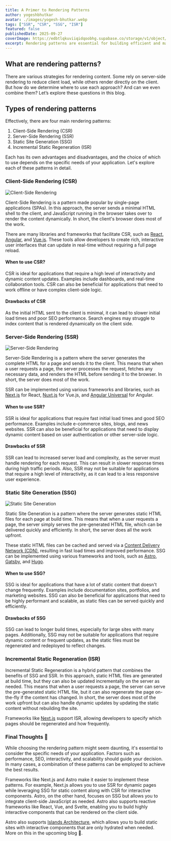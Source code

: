 ```yaml
---
title: A Primer to Rendering Patterns
author: yogeshbhutkar
avatar: ./images/yogesh-bhutkar.webp
tags: ["SSR", "CSR", "SSG", "ISR"]
featured: false
publishedDate: 2025-09-27
coverImage: https://edbtlqkuviiqidqoobhg.supabase.co/storage/v1/object/public/payload-cms/media/a-primer-to-rendering-patterns.webp
excerpt: Rendering patterns are essential for building efficient and maintainable web applications. This article explores common rendering patterns such as client-side rendering, server-side rendering, and static site generation, along with their pros and cons.
---
```


## What are rendering patterns?

There are various strategies for rendering content. Some rely on server-side rendering to reduce client load, while others render directly on the client. But how do we determine where to use each approach? And can we even combine them? Let’s explore these questions in this blog.

## Types of rendering patterns

Effectively, there are four main rendering patterns:
1. Client-Side Rendering (CSR)
2. Server-Side Rendering (SSR)
3. Static Site Generation (SSG)
4. Incremental Static Regeneration (ISR)

Each has its own advantages and disadvantages, and the choice of which to use depends on the specific needs of your application. Let's explore each of these patterns in detail.

### Client-Side Rendering (CSR)

![Client-Side Rendering](https://edbtlqkuviiqidqoobhg.supabase.co/storage/v1/object/public/payload-cms/media/client-side-rendering.webp)

Client-Side Rendering is a pattern made popular by single-page applications (SPAs). In this approach, the server sends a minimal HTML shell to the client, and JavaScript running in the browser takes over to render the content dynamically. In short, the client's browser does most of the work.

There are many libraries and frameworks that facilitate CSR, such as [React](https://react.dev/), [Angular](https://angular.dev/), and [Vue.js](https://vuejs.org/). These tools allow developers to create rich, interactive user interfaces that can update in real-time without requiring a full page reload.

#### When to use CSR?

CSR is ideal for applications that require a high level of interactivity and dynamic content updates. Examples include dashboards, and real-time collaboration tools. CSR can also be beneficial for applications that need to work offline or have complex client-side logic.

#### Drawbacks of CSR

As the initial HTML sent to the client is minimal, it can lead to slower initial load times and poor SEO performance. Search engines may struggle to index content that is rendered dynamically on the client side.

### Server-Side Rendering (SSR)

![Server-Side Rendering](https://edbtlqkuviiqidqoobhg.supabase.co/storage/v1/object/public/payload-cms/media/server-side-rendering.webp)

Server-Side Rendering is a pattern where the server generates the complete HTML for a page and sends it to the client. This means that when a user requests a page, the server processes the request, fetches any necessary data, and renders the HTML before sending it to the browser. In short, the server does most of the work.

SSR can be implemented using various frameworks and libraries, such as [Next.js](https://nextjs.org/) for React, [Nuxt.js](https://nuxt.com/) for Vue.js, and [Angular Universal](https://angular.io/guide/universal) for Angular.

#### When to use SSR?

SSR is ideal for applications that require fast initial load times and good SEO performance. Examples include e-commerce sites, blogs, and news websites. SSR can also be beneficial for applications that need to display dynamic content based on user authentication or other server-side logic.

#### Drawbacks of SSR

SSR can lead to increased server load and complexity, as the server must handle rendering for each request. This can result in slower response times during high traffic periods. Also, SSR may not be suitable for applications that require a high level of interactivity, as it can lead to a less responsive user experience.

### Static Site Generation (SSG)

![Static Site Generation](https://edbtlqkuviiqidqoobhg.supabase.co/storage/v1/object/public/payload-cms/media/static-site-generation.webp)

Static Site Generation is a pattern where the server generates static HTML files for each page at build time. This means that when a user requests a page, the server simply serves the pre-generated HTML file, which can be delivered quickly and efficiently. In short, the server does all the work upfront.

These static HTML files can be cached and served via a [Content Delivery Network (CDN)](https://aws.amazon.com/what-is/cdn/), resulting in fast load times and improved performance. SSG can be implemented using various frameworks and tools, such as [Astro](https://astro.build/), [Gatsby](https://www.gatsbyjs.com/), and [Hugo](https://gohugo.io/).

#### When to use SSG?

SSG is ideal for applications that have a lot of static content that doesn't change frequently. Examples include documentation sites, portfolios, and marketing websites. SSG can also be beneficial for applications that need to be highly performant and scalable, as static files can be served quickly and efficiently.

#### Drawbacks of SSG

SSG can lead to longer build times, especially for large sites with many pages. Additionally, SSG may not be suitable for applications that require dynamic content or frequent updates, as the static files must be regenerated and redeployed to reflect changes.

### Incremental Static Regeneration (ISR)

Incremental Static Regeneration is a hybrid pattern that combines the benefits of SSG and SSR. In this approach, static HTML files are generated at build time, but they can also be updated incrementally on the server as needed. This means that when a user requests a page, the server can serve the pre-generated static HTML file, but it can also regenerate the page on-the-fly if the content has changed. In short, the server does most of the work upfront but can also handle dynamic updates by updating the static content without rebuilding the site.

Frameworks like [Next.js](https://nextjs.org/docs/pages/guides/incremental-static-regeneration) support ISR, allowing developers to specify which pages should be regenerated and how frequently.

### Final Thoughts 🤔

While choosing the rendering pattern might seem daunting, it's essential to consider the specific needs of your application. Factors such as performance, SEO, interactivity, and scalability should guide your decision. In many cases, a combination of these patterns can be employed to achieve the best results.

Frameworks like Next.js and Astro make it easier to implement these patterns. For example, Next.js allows you to use SSR for dynamic pages while leveraging SSG for static content along with CSR for interactive components. Astro, on the other hand, focuses on SSG but allows you to integrate client-side JavaScript as needed. Astro also supports reactive frameworks like React, Vue, and Svelte, enabling you to build highly interactive components that can be rendered on the client side.

Astro also supports [Islands Architecture](https://docs.astro.build/en/concepts/islands/), which allows you to build static sites with interactive components that are only hydrated when needed. More on this in the upcoming blog 🚀.